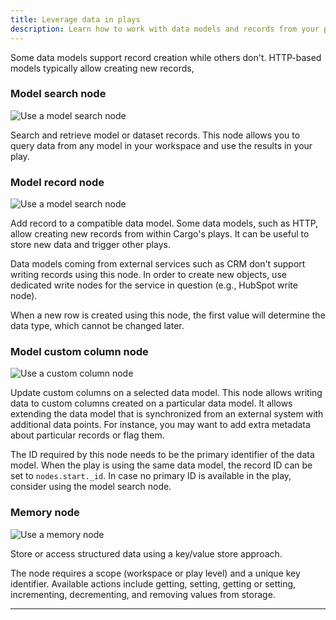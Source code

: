 ```yaml
---
title: Leverage data in plays
description: Learn how to work with data models and records from your plays
---
```


Some data models support record creation while others don't. HTTP-based models typically allow creating new records,

### Model search node

![Use a model search node](/images/enrolling-data-in-plays-1.png)

Search and retrieve model or dataset records. This node allows you to query data from any model in your workspace and use the results in your play.

### Model record node
![Use a model search node](/images/enrolling-data-in-plays-2.png)

Add record to a compatible data model. Some data models, such as HTTP, allow creating new records from within Cargo's plays. It can be useful to store new data and trigger other plays.

Data models coming from external services such as CRM don't support writing records using this node. In order to create new objects, use dedicated write nodes for the service in question (e.g., HubSpot write node).

When a new row is created using this node, the first value will determine the data type, which cannot be changed later.

### Model custom column node

![Use a custom column node](/images/enrolling-data-in-plays-3.png)

Update custom columns on a selected data model. This node allows writing data to custom columns created on a particular data model. It allows extending the data model that is synchronized from an external system with additional data points. For instance, you may want to add extra metadata about particular records or flag them.

The ID required by this node needs to be the primary identifier of the data model. When the play is using the same data model, the record ID can be set to `nodes.start._id`. In case no primary ID is available in the play, consider using the model search node.

### Memory node

![Use a memory node](/images/enrolling-data-in-plays-4.png)

Store or access structured data using a key/value store approach.

The node requires a scope (workspace or play level) and a unique key identifier. Available actions include getting, setting, getting or setting, incrementing, decrementing, and removing values from storage.

---

